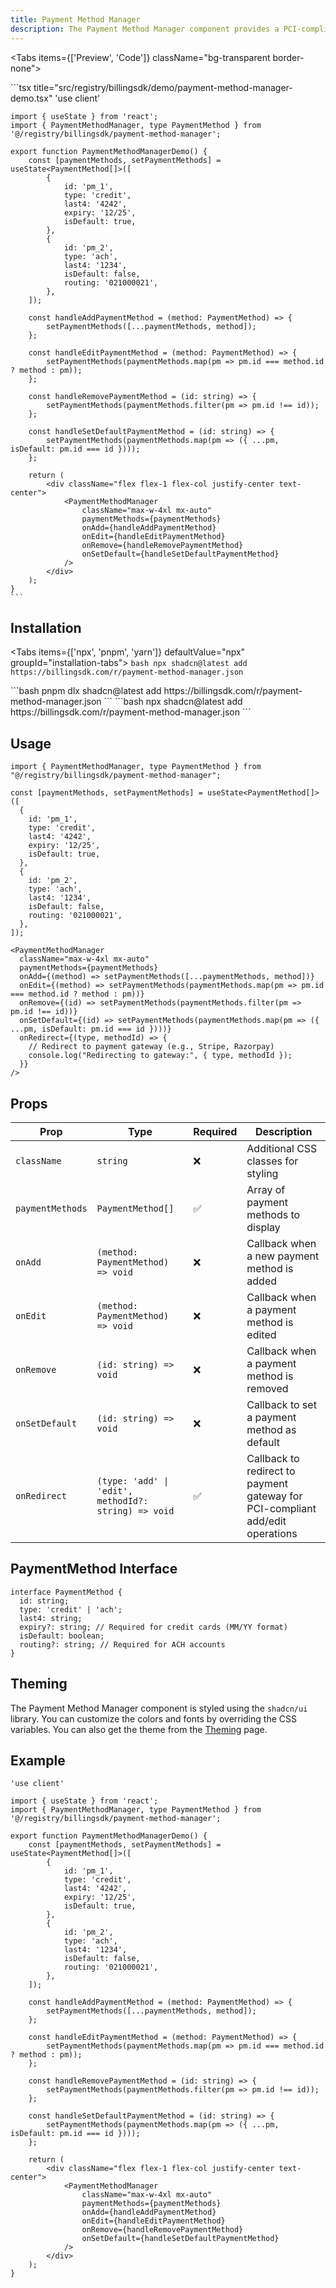 ```yaml
---
title: Payment Method Manager
description: The Payment Method Manager component provides a PCI-compliant UI for managing billing payment methods. Uses redirect-to-gateway approach for secure add/edit operations with no direct handling of sensitive data.
---
```



<Tabs items={['Preview', 'Code']} className="bg-transparent border-none">
  <Tab value="Preview" className="border-none bg-transparent p-0 mt-3">
    <PreviewComponents registryName="payment-method-manager">
      <PaymentMethodManagerDemo />
    </PreviewComponents>
  </Tab>

  <Tab value="Code" className="mt-3">
    ```tsx title="src/registry/billingsdk/demo/payment-method-manager-demo.tsx"
    'use client'

    import { useState } from 'react';
    import { PaymentMethodManager, type PaymentMethod } from '@/registry/billingsdk/payment-method-manager';

    export function PaymentMethodManagerDemo() {
        const [paymentMethods, setPaymentMethods] = useState<PaymentMethod[]>([
            {
                id: 'pm_1',
                type: 'credit',
                last4: '4242',
                expiry: '12/25',
                isDefault: true,
            },
            {
                id: 'pm_2',
                type: 'ach',
                last4: '1234',
                isDefault: false,
                routing: '021000021',
            },
        ]);

        const handleAddPaymentMethod = (method: PaymentMethod) => {
            setPaymentMethods([...paymentMethods, method]);
        };

        const handleEditPaymentMethod = (method: PaymentMethod) => {
            setPaymentMethods(paymentMethods.map(pm => pm.id === method.id ? method : pm));
        };

        const handleRemovePaymentMethod = (id: string) => {
            setPaymentMethods(paymentMethods.filter(pm => pm.id !== id));
        };

        const handleSetDefaultPaymentMethod = (id: string) => {
            setPaymentMethods(paymentMethods.map(pm => ({ ...pm, isDefault: pm.id === id })));
        };

        return (
            <div className="flex flex-1 flex-col justify-center text-center">
                <PaymentMethodManager
                    className="max-w-4xl mx-auto"
                    paymentMethods={paymentMethods}
                    onAdd={handleAddPaymentMethod}
                    onEdit={handleEditPaymentMethod}
                    onRemove={handleRemovePaymentMethod}
                    onSetDefault={handleSetDefaultPaymentMethod}
                />
            </div>
        );
    }
    ```
  </Tab>
</Tabs>

## Installation

<Tabs items={['npx', 'pnpm', 'yarn']} defaultValue="npx" groupId="installation-tabs">
  <Tab value="npx">
    ```bash
    npx shadcn@latest add https://billingsdk.com/r/payment-method-manager.json
    ```
  </Tab>

  <Tab value="pnpm">
    ```bash
    pnpm dlx shadcn@latest add https://billingsdk.com/r/payment-method-manager.json
    ```
  </Tab>

  <Tab value="yarn">
    ```bash
    npx shadcn@latest add https://billingsdk.com/r/payment-method-manager.json
    ```
  </Tab>
</Tabs>

## Usage

```tsx
import { PaymentMethodManager, type PaymentMethod } from "@/registry/billingsdk/payment-method-manager";
```

```tsx
const [paymentMethods, setPaymentMethods] = useState<PaymentMethod[]>([
  {
    id: 'pm_1',
    type: 'credit',
    last4: '4242',
    expiry: '12/25',
    isDefault: true,
  },
  {
    id: 'pm_2',
    type: 'ach',
    last4: '1234',
    isDefault: false,
    routing: '021000021',
  },
]);
```

```tsx
<PaymentMethodManager
  className="max-w-4xl mx-auto"
  paymentMethods={paymentMethods}
  onAdd={(method) => setPaymentMethods([...paymentMethods, method])}
  onEdit={(method) => setPaymentMethods(paymentMethods.map(pm => pm.id === method.id ? method : pm))}
  onRemove={(id) => setPaymentMethods(paymentMethods.filter(pm => pm.id !== id))}
  onSetDefault={(id) => setPaymentMethods(paymentMethods.map(pm => ({ ...pm, isDefault: pm.id === id })))}
  onRedirect={(type, methodId) => {
    // Redirect to payment gateway (e.g., Stripe, Razorpay)
    console.log("Redirecting to gateway:", { type, methodId });
  }}
/>
```

## Props

| Prop             | Type                             | Required | Description                                        |
| ---------------- | -------------------------------- | -------- | -------------------------------------------------- |
| `className`      | `string`                         | ❌        | Additional CSS classes for styling                 |
| `paymentMethods` | `PaymentMethod[]`                | ✅        | Array of payment methods to display                |
| `onAdd`          | `(method: PaymentMethod) => void`| ❌        | Callback when a new payment method is added       |
| `onEdit`         | `(method: PaymentMethod) => void`| ❌        | Callback when a payment method is edited          |
| `onRemove`       | `(id: string) => void`           | ❌        | Callback when a payment method is removed         |
| `onSetDefault`   | `(id: string) => void`           | ❌        | Callback to set a payment method as default       |
| `onRedirect`     | `(type: 'add' \| 'edit', methodId?: string) => void` | ✅ | Callback to redirect to payment gateway for PCI-compliant add/edit operations |

## PaymentMethod Interface

```tsx
interface PaymentMethod {
  id: string;
  type: 'credit' | 'ach';
  last4: string;
  expiry?: string; // Required for credit cards (MM/YY format)
  isDefault: boolean;
  routing?: string; // Required for ACH accounts
}
```

## Theming

The Payment Method Manager component is styled using the `shadcn/ui` library. You can customize the colors and fonts by overriding the CSS variables. You can also get the theme from the [Theming](/docs/theming) page.

## Example

```tsx title="src/registry/billingsdk/demo/payment-method-manager-demo.tsx"
'use client'

import { useState } from 'react';
import { PaymentMethodManager, type PaymentMethod } from '@/registry/billingsdk/payment-method-manager';

export function PaymentMethodManagerDemo() {
    const [paymentMethods, setPaymentMethods] = useState<PaymentMethod[]>([
        {
            id: 'pm_1',
            type: 'credit',
            last4: '4242',
            expiry: '12/25',
            isDefault: true,
        },
        {
            id: 'pm_2',
            type: 'ach',
            last4: '1234',
            isDefault: false,
            routing: '021000021',
        },
    ]);

    const handleAddPaymentMethod = (method: PaymentMethod) => {
        setPaymentMethods([...paymentMethods, method]);
    };

    const handleEditPaymentMethod = (method: PaymentMethod) => {
        setPaymentMethods(paymentMethods.map(pm => pm.id === method.id ? method : pm));
    };

    const handleRemovePaymentMethod = (id: string) => {
        setPaymentMethods(paymentMethods.filter(pm => pm.id !== id));
    };

    const handleSetDefaultPaymentMethod = (id: string) => {
        setPaymentMethods(paymentMethods.map(pm => ({ ...pm, isDefault: pm.id === id })));
    };

    return (
        <div className="flex flex-1 flex-col justify-center text-center">
            <PaymentMethodManager
                className="max-w-4xl mx-auto"
                paymentMethods={paymentMethods}
                onAdd={handleAddPaymentMethod}
                onEdit={handleEditPaymentMethod}
                onRemove={handleRemovePaymentMethod}
                onSetDefault={handleSetDefaultPaymentMethod}
            />
        </div>
    );
}
```
